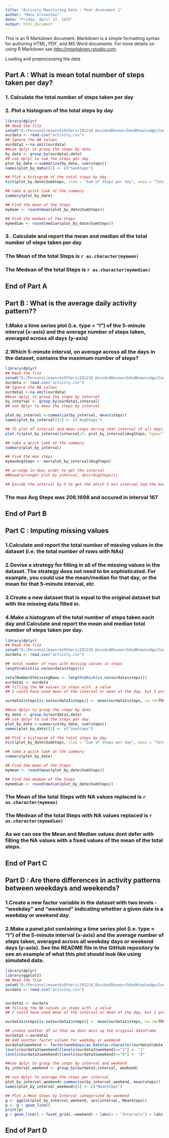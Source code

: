 ```yaml
---
title: "Activity Monitoring Data : Peer Assesment 1"
author: "Manu Srivastav"
date: "Friday, April 17, 2015"
output: html_document
---
```


This is an R Markdown document. Markdown is a simple formatting syntax for authoring HTML, PDF, and MS Word documents. For more details on using R Markdown see <http://rmarkdown.rstudio.com>.

Loading and preprocessing the data

## Part A : What is mean total number of steps taken per day?

### 1. Calculate the total number of steps taken per day

### 2. Plot a histogram of the total steps by day

```r
library(dplyr)
## Read the file
setwd("D:/Personal/msworksOthers/201210_DocsAndResearchAndKnowledge/Coursera/data/repdata_data_activity")
ourdata <- read.csv("activity.csv") 
## Ignore the NA values
ourdata1 <-na.omit(ourdata)
##use dplyr to group the steps by date
by_date <- group_by(ourdata1,date)
## use dplyr to sum the steps per day
plot_by_date <-summarize(by_date, sum(steps))
names(plot_by_date)[2] <- c("SumSteps")

## Plot a histogram of the total steps by day
hist(plot_by_date$SumSteps, xlab = "Sum of Steps per day", main = "Total number of Steps Histogram")

## take a quick look at the summary
summary(plot_by_date)

## Find the mean of the Steps
mymean <- round(mean(plot_by_date$SumSteps))

## Find the medean of the Steps
mymedian <- round(median(plot_by_date$SumSteps))
```

### 3 . Calculate and report the mean and median of the total number of steps taken per day

### The Mean of the total Steps is `r as.character(mymean)`

### The Medean of the total Steps is `r as.character(mymedian)`


## End of Part A





## Part B : What is the average daily activity pattern??

### 1.Make a time series plot (i.e. type = "l") of the 5-minute interval (x-axis) and the average number of steps taken, averaged across all days (y-axis)

### 2.Which 5-minute interval, on average across all the days in the dataset, contains the maximum number of steps?

```r
library(dplyr)
## Read the file
setwd("D:/Personal/msworksOthers/201210_DocsAndResearchAndKnowledge/Coursera/data/repdata_data_activity")
ourdata <- read.csv("activity.csv") 
## Ignore the NA values
ourdata1 <-na.omit(ourdata)
##use dplyr to group the steps by interval
by_interval <- group_by(ourdata1,interval)
## use dplyr to mean the steps by interval

plot_by_interval <-summarize(by_interval, mean(steps))
names(plot_by_interval)[2] <- c("AvgSteps")

## TS plot of interval and mean steps during that interval of all days
plot.ts(plot_by_interval$interval/5, plot_by_interval$AvgSteps, type="l", xlab = "Interval of 5 mins", ylab = "Average Steps")

## take a quick look at the summary
summary(plot_by_interval)

## Find the max steps 
mymaxAvgSteps <- max(plot_by_interval$AvgSteps)

## arrange in desc order to get the interval
##head(arrange( plot_by_interval, desc(AvgSteps)))

## Divide the interval by 5 to get the which 5 min interval had the max average steps

```

### The max Avg Steps was 206.1698 and occured in interval 167

## End of Part B




## Part C : Imputing missing values

### 1.Calculate and report the total number of missing values in the dataset (i.e. the total number of rows with NAs)

### 2.Devise a strategy for filling in all of the missing values in the dataset. The strategy does not need to be sophisticated. For example, you could use the mean/median for that day, or the mean for that 5-minute interval, etc
### 3.Create a new dataset that is equal to the original dataset but with the missing data filled in.

### 4.Make a histogram of the total number of steps taken each day and Calculate and report the mean and median total number of steps taken per day.

```r
library(dplyr)
## Read the file
setwd("D:/Personal/msworksOthers/201210_DocsAndResearchAndKnowledge/Coursera/data/repdata_data_activity")
ourdata <- read.csv("activity.csv") 

## total number of rows with missing values in steps
length(which(is.na(ourdata$steps)))

totalNumberOfmissingRows <- length(which(is.na(ourdata$steps)))
ourdata1 <- ourdata
## filling the NA values in steps with  a value
## I could have used mean of the interval or mean of the day, but I preferred to used the mean of all the available steps for all the days to keep it simple and unbiased

ourdata1$steps[is.na(ourdata1$steps)] <- mean(ourdata1$steps, na.rm=TRUE)

##use dplyr to group the steps by date
by_date <- group_by(ourdata1,date)
## use dplyr to sum the steps per day
plot_by_date <-summarize(by_date, sum(steps))
names(plot_by_date)[2] <- c("SumSteps")

## Plot a histogram of the total steps by day
hist(plot_by_date$SumSteps, xlab = "Sum of Steps per day", main = "Total number of Steps Histogram")

## take a quick look at the summary
summary(plot_by_date)

## Find the mean of the Steps
mymean <- round(mean(plot_by_date$SumSteps))

## Find the medean of the Steps
mymedian <- round(median(plot_by_date$SumSteps))

```


### The Mean of the total Steps with NA values replaced is `r as.character(mymean)`

### The Medean of the total Steps with NA values replaced is `r as.character(mymedian)`

### As we can see the Mean and Median values dont defer with filling the NA values with a fixed values of the mean of the total steps.

## End of Part C




## Part D : Are there differences in activity patterns between weekdays and weekends?

### 1.Create a new factor variable in the dataset with two levels - "weekday" and "weekend" indicating whether a given date is a weekday or weekend day.

### 2.Make a panel plot containing a time series plot (i.e. type = "l") of the 5-minute interval (x-axis) and the average number of steps taken, averaged across all weekday days or weekend days (y-axis). See the README file in the GitHub repository to see an example of what this plot should look like using simulated data.


```r
library(dplyr)
library(ggplot2)
## Read the file
setwd("D:/Personal/msworksOthers/201210_DocsAndResearchAndKnowledge/Coursera/data/repdata_data_activity")
ourdata <- read.csv("activity.csv") 


ourdata1 <- ourdata
## filling the NA values in steps with  a value
## I could have used mean of the interval or mean of the day, but I preferred to used the mean of all the available steps for all the days to keep it simple and unbiased

ourdata1$steps[is.na(ourdata1$steps)] <- mean(ourdata1$steps, na.rm=TRUE)

## create another df so that we dont mess up the original dataframe
ourdata3 <-ourdata1
## Add another factor column for weekday or weekend
ourdata3$weekend <- factor(weekdays(as.Date(as.character(ourdata3$date),"%Y-%m-%d")) %in% c('Sunday','Saturday'))
levels(ourdata3$weekend)[levels(ourdata3$weekend)=="1"] <- "1"
levels(ourdata3$weekend)[levels(ourdata3$weekend)=="0"] <- "0"

##use dplyr to group the steps by interval and weekend
by_interval_weekend <- group_by(ourdata3,interval, weekend)

## use dplyr to average the steps per interval
plot_by_interval_weekend<-summarize(by_interval_weekend, mean(steps))
names(plot_by_interval_weekend)[3] <- c("MeanSteps")

## Plot a Mean Steps by Interval categorized by weekend
g <- ggplot(plot_by_interval_weekend, aes(interval, MeanSteps))
p <- g + geom_line()
print(p)
g + geom_line() + facet_grid(.~weekend) + labs(x = "Intervals") + labs(y = "MeanSteps") + labs ( title = "Mean Steps by Interval categorized by weekend")


```



## End of Part D